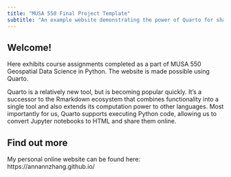 ```yaml
---
title: "MUSA 550 Final Project Template"
subtitle: "An example website demonstrating the power of Quarto for sharing analyses on the web"
---
```


## Welcome!

Here exhibits course assignments completed as a part of MUSA 550 Geospatial Data Science in Python. The website is made possible using Quarto. 

Quarto is a relatively new tool, but is becoming popular quickly. It's a successor 
to the Rmarkdown ecosystem that combines functionality into a single tool and also extends its computation power to other
languages. Most importantly for us, Quarto supports executing Python code, allowing us to convert Jupyter notebooks to HTML and share them online.  


## Find out more

My personal online website can be found here: https://annannzhang.github.io/





 
